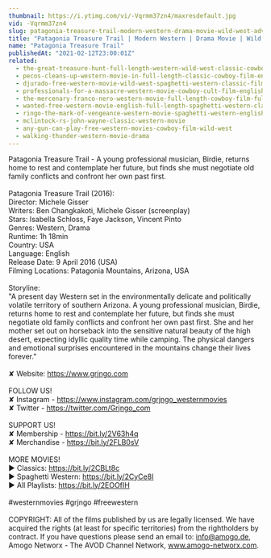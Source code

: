 ```yaml
---
thumbnail: https://i.ytimg.com/vi/-Vqrmm37zn4/maxresdefault.jpg
vid: -Vqrmm37zn4
slug: patagonia-treasure-trail-modern-western-drama-movie-wild-west-adventure-western-movies
title: "Patagonia Treasure Trail | Modern Western | Drama Movie | Wild West | Adventure | Western Movies"
name: "Patagonia Treasure Trail"
publishedAt: "2021-02-12T23:00:01Z"
related:
  - the-great-treasure-hunt-full-length-western-wild-west-classic-cowboy-movie-full-movies
  - pecos-cleans-up-western-movie-in-full-length-classic-cowboy-film-english-free-movie
  - djurado-free-western-movie-wild-west-spaghetti-western-classic-film-full-action-movie
  - professionals-for-a-massacre-western-movie-cowboy-cult-film-english-free-full-movie
  - the-mercenary-franco-nero-western-movie-full-length-cowboy-film-full-movie
  - wanted-free-western-movie-english-full-length-spaghetti-western-classic-feature-film
  - ringo-the-mark-of-vengeance-western-movie-spaghetti-western-english-full-length-free-westerns
  - mclintock-rs-john-wayne-classic-western-movie
  - any-gun-can-play-free-western-movies-cowboy-film-wild-west
  - walking-thunder-western-movie-drama
---
```


Patagonia Treasure Trail - A young professional musician, Birdie, returns home to rest and contemplate her future, but finds she must negotiate old family conflicts and confront her own past first.<br />
<br />
Patagonia Treasure Trail (2016):<br />
Director: Michele Gisser<br />
Writers: Ben Changkakoti, Michele Gisser (screenplay)<br />
Stars: Isabella Schloss, Faye Jackson, Vincent Pinto<br />
Genres: Western, Drama<br />
Runtime: 1h 18min <br />
Country: USA<br />
Language: English<br />
Release Date: 9 April 2016 (USA) <br />
Filming Locations: Patagonia Mountains, Arizona, USA<br />
<br />
Storyline:<br />
"A present day Western set in the environmentally delicate and politically volatile territory of southern Arizona. A young professional musician, Birdie, returns home to rest and contemplate her future, but finds she must negotiate old family conflicts and confront her own past first. She and her mother set out on horseback into the sensitive natural beauty of the high desert, expecting idyllic quality time while camping. The physical dangers and emotional surprises encountered in the mountains change their lives forever."<br />
<br />
✘ Website: https://www.grjngo.com<br />
<br />
FOLLOW US!<br />
✘ Instagram - https://www.instagram.com/grjngo_westernmovies<br />
✘ Twitter - https://twitter.com/Grjngo_com<br />
<br />
SUPPORT US!<br />
✘ Membership - https://bit.ly/2V63h4q<br />
✘ Merchandise - https://bit.ly/2FLB0sV<br />
<br />
MORE MOVIES! <br />
► Classics: https://bit.ly/2CBLt8c <br />
► Spaghetti Western: https://bit.ly/2CyCe8I <br />
► All Playlists: https://bit.ly/2EOOfIH <br />
<br />
#westernmovies #grjngo #freewestern<br />
<br />
COPYRIGHT: All of the films published by us are legally licensed. We have acquired the rights (at least for specific territories) from the rightholders by contract. If you have questions please send an email to: info@amogo.de, Amogo Networx - The AVOD Channel Network, www.amogo-networx.com.